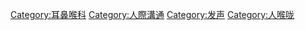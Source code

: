 {{catmore}}
{{Commonscat|Human voice}}

[[Category:耳鼻喉科|Category:耳鼻喉科]]
[[Category:人際溝通|Category:人際溝通]]
[[Category:发声|Category:发声]]
[[Category:人喉咙|Category:人喉咙]]